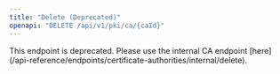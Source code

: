 ```yaml
---
title: "Delete (Deprecated)"
openapi: "DELETE /api/v1/pki/ca/{caId}"
---
```


<Note>
    This endpoint is deprecated. Please use the internal CA endpoint [here](/api-reference/endpoints/certificate-authorities/internal/delete).
</Note>